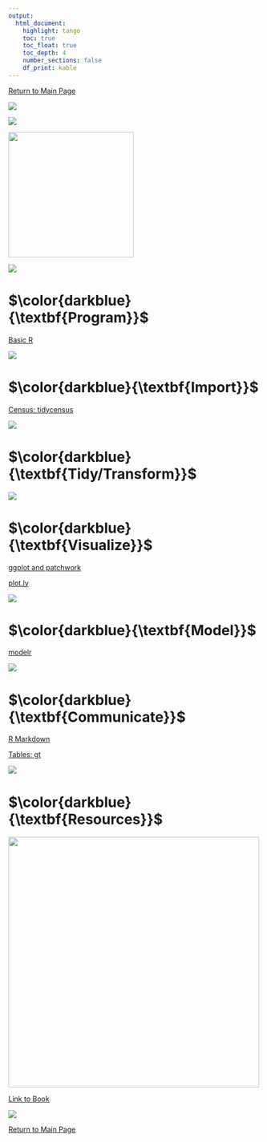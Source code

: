 ```yaml
---
output: 
  html_document:
    highlight: tango
    toc: true
    toc_float: true
    toc_depth: 4
    number_sections: false
    df_print: kable
---
```


\newcommand\first[1]{\color{darkblue}{\textbf{#1}}}
\newcommand\second[1]{\color{dodgerblue}{\textbf{#1}}}
\newcommand\third[1]{\color{skyblue}{\textrm{#1}}}

[Return to Main Page](index.html)

![](https://github.com/social-lorax/howto_codebooks/blob/master/images/logos/r_main.png?raw=true)

<div align="center">

![](https://github.com/social-lorax/howto_codebooks/blob/master/images/r4ds/data-science.png?raw=true)

<img src="https://github.com/social-lorax/howto_codebooks/blob/master/images/logos/r_tidyverse.png?raw=true" height="250">

![](https://github.com/social-lorax/howto_codebooks/blob/master/images/r4ds/tidyverse_schema.png?raw=true)

</div>

# $\first{Program}$

[Basic R](r_basic.html)  

![](https://github.com/social-lorax/howto_codebooks/blob/master/images/index/underline.gif?raw=true)

# $\first{Import}$

[Census: tidycensus](r_census.html)

![](https://github.com/social-lorax/howto_codebooks/blob/master/images/index/underline.gif?raw=true)

# $\first{Tidy/Transform}$

![](https://github.com/social-lorax/howto_codebooks/blob/master/images/index/underline.gif?raw=true)

# $\first{Visualize}$

[ggplot and patchwork](r_visualization.html)

[plot.ly](r_plotly.html)

![](https://github.com/social-lorax/howto_codebooks/blob/master/images/index/underline.gif?raw=true)

# $\first{Model}$

[modelr](r_model.html)

![](https://github.com/social-lorax/howto_codebooks/blob/master/images/index/underline.gif?raw=true)

# $\first{Communicate}$

[R Markdown](markdown.html)

[Tables: gt](r_gt.html)

![](https://github.com/social-lorax/howto_codebooks/blob/master/images/index/underline.gif?raw=true)

# $\first{Resources}$

<img src="https://github.com/social-lorax/howto_codebooks/blob/master/images/r4ds/r4ds.png?raw=true" height="500">


[Link to Book](https://r4ds.had.co.nz/)

![](https://github.com/social-lorax/howto_codebooks/blob/master/images/index/underline.gif?raw=true)

[Return to Main Page](index.html)